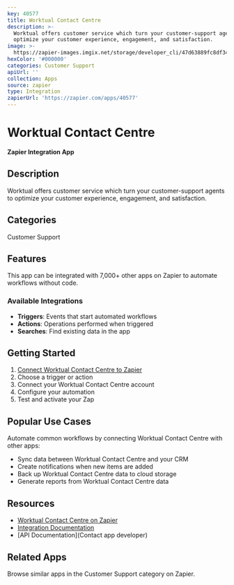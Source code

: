 ```yaml
---
key: 40577
title: Worktual Contact Centre
description: >-
  Worktual offers customer service which turn your customer-support agents to
  optimize your customer experience, engagement, and satisfaction.
image: >-
  https://zapier-images.imgix.net/storage/developer_cli/47d63889fc8df340f2972670364a102e.png?auto=format%2Ccompress&ixlib=python-3.0.0&q=50
hexColor: '#000000'
categories: Customer Support
apiUrl: ''
collection: Apps
source: zapier
type: Integration
zapierUrl: 'https://zapier.com/apps/40577'
---
```

# Worktual Contact Centre

**Zapier Integration App**

## Description

Worktual offers customer service which turn your customer-support agents to optimize your customer experience, engagement, and satisfaction.

## Categories

Customer Support

## Features

This app can be integrated with 7,000+ other apps on Zapier to automate workflows without code.

### Available Integrations

- **Triggers**: Events that start automated workflows
- **Actions**: Operations performed when triggered
- **Searches**: Find existing data in the app

## Getting Started

1. [Connect Worktual Contact Centre to Zapier](https://zapier.com/apps/40577)
2. Choose a trigger or action
3. Connect your Worktual Contact Centre account
4. Configure your automation
5. Test and activate your Zap

## Popular Use Cases

Automate common workflows by connecting Worktual Contact Centre with other apps:

- Sync data between Worktual Contact Centre and your CRM
- Create notifications when new items are added
- Back up Worktual Contact Centre data to cloud storage
- Generate reports from Worktual Contact Centre data

## Resources

- [Worktual Contact Centre on Zapier](https://zapier.com/apps/40577)
- [Integration Documentation](https://zapier.com/apps/40577/integrations)
- [API Documentation](Contact app developer)

## Related Apps

Browse similar apps in the Customer Support category on Zapier.
